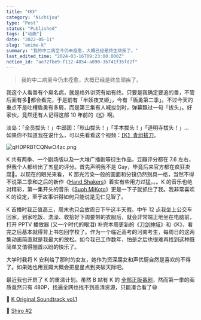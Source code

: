 ```yaml
---
title: "《K》"
category: "Nichijou"
type: "Post"
status: "Published"
tags: ["动画"]
date: "2022-05-11"
slug: "anime-k"
summary: "我的中二病至今仍未痊愈，大概已经是终生顽疾了。"
last_edited_time: "2024-03-16T09:23:00.000Z"
notion_id: "ae72fbe9-f112-4854-a090-3b741f35fd2f"
---
```



> 我的中二病至今仍未痊愈，大概已经是终生顽疾了。


我这个人看番有个臭名病，就是格外讲究有始有终。只要是我确定要追的番，不管后面有多💩都会看完，于是前有「半妖夜叉姬」，今有「盾勇第二季」。不过今天的重点不是吐槽盾勇有多屑，而是第三集有人喊拔剑时，弹幕飘过一句「拔头」。好家伙，竟然还有人记得这部 10 年前的《[K](https://movie.douban.com/subject/10545923/)》啊。


淡岛：「全员拔头！」牛郎团：「秋山拔头！」「手本拔头！」「道明寺拔头！」... 如果你不知道我在说什么，可以先看看这个视频：[【K】青组拔刀](https://www.bilibili.com/video/BV1Js41127Em?p=2)。


![qHDPRBTCQNwO4zc.png](https://cdn.sa.net/2024/03/16/qHDPRBTCQNwO4zc.png)


K 共有两季、一个剧场版以及一大堆广播剧等衍生作品，豆瓣评分都在 7.6 左右，但我个人都给出了五星的评分。首先声明我不是 Gay，毕竟后来官方都在疯狂卖腐🌚。以现在的眼光来看， K 那光污染一般的画面和分镜仍然别具一格，当然不得不说第二季和之后的新作《[Hand Shakers](https://movie.douban.com/subject/26754982/)》着实有些用力过猛。。。K 的音乐也绝对精彩，第一集开头的音乐《[Suoh MiKoto](https://music.163.com/song?id=27580971&userid=45403592)》更是一下子就抓住了我。我非常喜欢 K 的设定，至于故事讲得如何只能说是见仁见智了。


K 首播时我正值高三，周末也只会放周日下午这半天假。中午 12 点我坐上公交车回家，到家吃饭、洗澡、收拾好下周要带的衣服后，就会非常端正地坐在电脑前，打开 PPTV 播放器 (又一个时代的眼泪) 补完本周更新的《[刀剑神域](https://movie.douban.com/subject/6869376/)》和《K》，看完之后基本就得背上书包回学校了。作为一个临近高考的河南考生，每周日的这两集动画简直就是我最大的放松。如今我已工作数年，怕是之后也很难再找到这种既简单又值得翘首以盼的快乐了。


大学时我将 K 安利给了那时的女友，她作为资深腐女和声优厨自然是喜欢的不得了。如果她也用豆瓣大概会把星星点到突破天际吧。


最近我也开启了 K 的重温计划。虽然 B 站有 K 的 [全部正版番剧](https://www.bilibili.com/bangumi/media/md685/)，然而第一季的画质竟然只有 480P，找遍全网也找不到高清资源，只能凑合看了😅


🔗 [K Original Soundtrack vol.1](https://music.163.com/album?id=2641137&userid=45403592)


🔗 [Shiro #2](https://music.163.com/song?id=26142303&userid=45403592)

